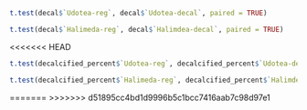 ```r
t.test(decal$`Udotea-reg`, decal$`Udotea-decal`, paired = TRUE)
```

```r
t.test(decal$`Halimeda-reg`, decal$`Halimdea-decal`, paired = TRUE)
```

<<<<<<< HEAD
```r
t.test(decalcified_percent$`Udotea-reg`, decalcified_percent$`Udotea-decal`, paired = TRUE)
```

```r
t.test(decalcified_percent$`Halimeda-reg`, decalcified_percent$`Halimdea-decal`, paired = TRUE)
```

=======
>>>>>>> d51895cc4bd1d9996b5c1bcc7416aab7c98d97e1
